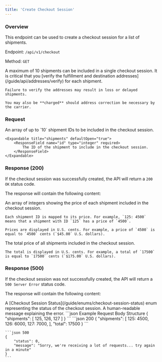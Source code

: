 ```yaml
---
title: 'Create Checkout Session'
---
```


### Overview

This endpoint can be used to create a checkout session for a list of shipments.

Endpoint: `/api/v1/checkout`

Method: `GET`

<Note>
    A maximum of 10 shipments can be included in a single checkout session.
</Note>

<Warning>
    It is critical that you [verify the fulfillment and destination addresses](/guide/api/addresses/verify) for each shipment.

    Failure to verify the addresses may result in loss or delayed shipments.

    You may also be **charged** should address correction be necessary by the carrier.
</Warning>

### Request

<ResponseField name="shipments" type="array" required>
    An array of up to `10` shipment IDs to be included in the checkout session.

    <Expandable title="shipments" defaultOpen="true">
        <ResponseField name="id" type="integer" required>
            The ID of the shipment to include in the checkout session.
        </ResponseField>
    </Expandable>
</ResponseField>

### Response (200)

If the checkout session was successfully created, the API will return a `200 OK` status code.

The response will contain the following content:

<ResponseField name="shipments" type="array" required>
    An array of integers showing the price of each shipment included in the checkout session.

    Each shipment ID is mapped to its price. For example, `125: 4500` means that a shipment with ID `125` has a price of `4500`.

    Prices are displayed in U.S. cents. For example, a price of `4500` is equal to `4500` cents (`$45.00` U.S. dollars).
</ResponseField>

<ResponseField name="total" type="integer" required>
    The total price of all shipments included in the checkout session.

    The total is displayed in U.S. cents. For example, a total of `17500` is equal to `17500` cents (`$175.00` U.S. dollars).
</ResponseField>

### Response (500)

If the checkout session was not successfully created, the API will return a `500 Server Error` status code.

The response will contain the following content:

<ResponseField name="status" type="integer" required>
    A [Checkout Session Status](/guide/enums/checkout-session-status) enum representing the status of the checkout session.
</ResponseField>

<ResponseField name="message" type="string" required>
    A human-readable message explaining the error.
</ResponseField>

<RequestExample>
    ```json Example Request Body Structure
    {
        "shipments": [
            125,
            126,
            127
        ]
    }
    ```
</RequestExample>

<ResponseExample>
    ```json 200
    {
        "shipments": [
            125: 4500,
            126: 6000,
            127: 7000,
        ],
        "total": 17500
    }
    ```

    ```json 500
    {
        "status": 0,
        "message": "Sorry, we're receiving a lot of requests... try again in a minute"
    }
    ```
</ResponseExample>


